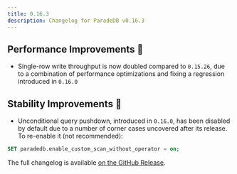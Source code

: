 ```yaml
---
title: 0.16.3
description: Changelog for ParadeDB v0.16.3
---
```


## Performance Improvements 🚀

- Single-row write throughput is now doubled compared to `0.15.26`, due to a combination of
  performance optimizations and fixing a regression introduced in `0.16.0`

## Stability Improvements 💪

- Unconditional query pushdown, introduced in `0.16.0`, has been disabled by default due to a number
  of corner cases uncovered after its release. To re-enable it (not recommended):

```sql
SET paradedb.enable_custom_scan_without_operator = on;
```

The full changelog is available [on the GitHub Release](https://github.com/paradedb/paradedb/releases/tag/v0.16.3).
